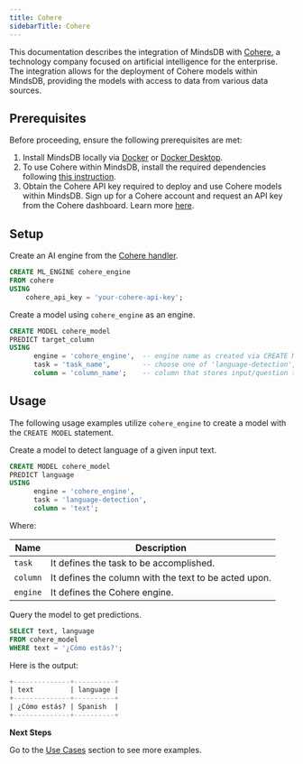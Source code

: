 ```yaml
---
title: Cohere
sidebarTitle: Cohere
---
```


This documentation describes the integration of MindsDB with [Cohere](https://cohere.com/), a technology company focused on artificial intelligence for the enterprise.
The integration allows for the deployment of Cohere models within MindsDB, providing the models with access to data from various data sources.

## Prerequisites

Before proceeding, ensure the following prerequisites are met:

1. Install MindsDB locally via [Docker](/setup/self-hosted/docker) or [Docker Desktop](/setup/self-hosted/docker-desktop).
2. To use Cohere within MindsDB, install the required dependencies following [this instruction](/setup/self-hosted/docker#install-dependencies).
3. Obtain the Cohere API key required to deploy and use Cohere models within MindsDB. Sign up for a Cohere account and request an API key from the Cohere dashboard. Learn more [here](https://cohere.com/pricing).

## Setup

Create an AI engine from the [Cohere handler](https://github.com/mindsdb/mindsdb/tree/staging/mindsdb/integrations/handlers/cohere_handler).

```sql
CREATE ML_ENGINE cohere_engine
FROM cohere
USING
    cohere_api_key = 'your-cohere-api-key';
```

Create a model using `cohere_engine` as an engine.

```sql
CREATE MODEL cohere_model
PREDICT target_column
USING
      engine = 'cohere_engine',  -- engine name as created via CREATE ML_ENGINE
      task = 'task_name',        -- choose one of 'language-detection', 'text-summarization', 'text-generation'
      column = 'column_name';    -- column that stores input/question to the model
```

## Usage

The following usage examples utilize `cohere_engine` to create a model with the `CREATE MODEL` statement.

Create a model to detect language of a given input text.

```sql
CREATE MODEL cohere_model
PREDICT language
USING
      engine = 'cohere_engine',
      task = 'language-detection',
      column = 'text';
```

Where:

| Name              | Description                                                            |
|-------------------|------------------------------------------------------------------------|
| `task`            | It defines the task to be accomplished.                                |
| `column`          | It defines the column with the text to be acted upon.                  |
| `engine`          | It defines the Cohere engine.                                          |

Query the model to get predictions.

```sql
SELECT text, language
FROM cohere_model
WHERE text = '¿Cómo estás?';
```

Here is the output:

```sql
+--------------+----------+
| text         | language |
+--------------+----------+
| ¿Cómo estás? | Spanish  |
+--------------+----------+
```

<Tip>

**Next Steps**

Go to the [Use Cases](/use-cases/overview) section to see more examples.
</Tip>
